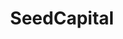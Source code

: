 ---
title: "SeedCapital"
description: "A token created on the ETH network for crowdfunding projects."
status: "Completed"
tags: ["Web3", "Ethereum", "Solidity", "Smart Contracts"]
link: "#"
github: "#"
image: "/placeholder.svg?height=200&width=400"
featured: true
order: 3
---